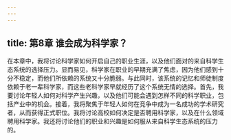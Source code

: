 ```yaml
---
---
---
```

title: 第8章 谁会成为科学家？
---




在本章中，我将讨论科学家如何开启自己的职业生涯，以及他们面对的来自科学生态系统的选择压力。显而易见，科学家在职业的早期充满了焦虑，因为他们感到十分不稳定，而他们所依赖的系统又十分脆弱。与此同时，该系统的记忆和师徒制度依赖于老一辈科学家，而这些老科学家早就经历了这个系统无情的选择。首先，我要讨论年轻人如何对科学产生兴趣，以及他们可能会遇到怎样不同的科学职业，包括产业中的机会。接着，我将聚焦于年轻人如何在竞争中成为一名成功的学术研究者，从而获得正式职位。我将讨论高校如何决定是否聘用科学家，以及在什么领域聘用科学家。我还将讨论他们的职业和兴趣是如何服从来自科学生态系统的压力的。